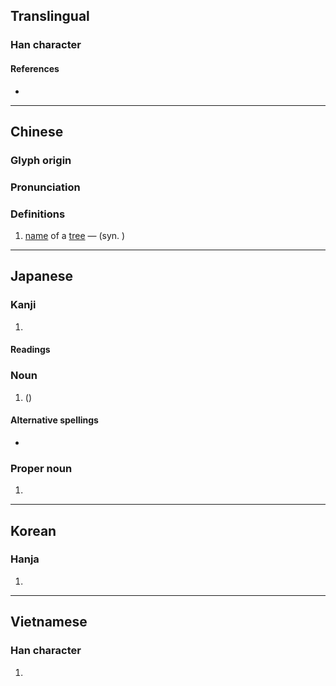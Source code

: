 {{also|枏}}
{{character info/new}}
==Translingual==

===Han character===
{{Han char|rn=75|rad=木|as=09|sn=13|four=44927|canj=DJBJ|ids=⿰木南}}

====References====
* {{Han ref|kx=0540.110|dkj=15152|dj=0927.180|hdz=21244.030|uh=6960|ud=26976|bh=B7A3|bd=47011}}

----

==Chinese==
{{zh-forms}}

===Glyph origin===
{{Han etym}}

===Pronunciation===
{{zh-pron
|m=nán
|c=naam4
|mc=y
|oc=y
|ma=
|cat=pn
}}

===Definitions===
{{zh-hanzi}}

# [[name]] of a [[tree]] — {{taxlink|Machilus nanmu|species|noshow=1|ver=161203}} (syn. {{taxlink|Persea nanmu|species|noshow=1|ver=161203}})

----

==Japanese==

===Kanji===
{{ja-kanji|grade=|rs=木09}}

# {{vern|camphor tree}}

====Readings====
{{ja-readings
|goon=なん<なん<なむ
|kanon=だん<だん<だむ
|kun=くす-, くすのき-
|nanori=くず, な
}}

===Noun===
{{ja-noun|くすのき|クスノキ}}

# {{vern|camphor tree}} ({{taxlink|Cinnamomum camphora|species|noshow=1|ver=161203}})

====Alternative spellings====
* {{l|ja|樟}}

===Proper noun===
{{ja-pos|くす|proper}}

# {{surname|lang=ja|sort=くす}}

----

==Korean==

===Hanja===
{{ko-hanja|hangeul=남|eumhun=|rv=nam|mr=nam|y=nam}}

# {{defn|lang=ko|sort=木09}}

----

==Vietnamese==

===Han character===
{{vi-hantu|[[nêm]], [[nam]]|rs=木09}}

# {{defn|lang=vi|sort=木09}}